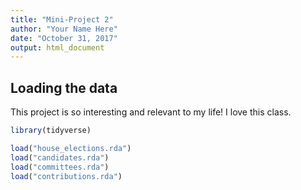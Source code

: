 ```yaml
---
title: "Mini-Project 2"
author: "Your Name Here"
date: "October 31, 2017"
output: html_document
---
```



## Loading the data

This project is so interesting and relevant to my life! I love this class. 

```r
library(tidyverse)

load("house_elections.rda")
load("candidates.rda")
load("committees.rda")
load("contributions.rda")

```
